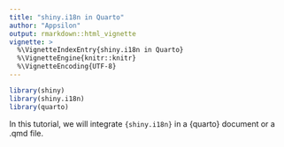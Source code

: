 ```yaml
---
title: "shiny.i18n in Quarto"
author: "Appsilon"
output: rmarkdown::html_vignette
vignette: >
  %\VignetteIndexEntry{shiny.i18n in Quarto}
  %\VignetteEngine{knitr::knitr}
  %\VignetteEncoding{UTF-8}
---
```


```r
library(shiny)
library(shiny.i18n)
library(quarto)
```

In this tutorial, we will integrate `{shiny.i18n}` in a {quarto} document or a .qmd file.

